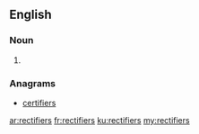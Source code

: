 ==English==

===Noun===
{{head|en|plural}}

# {{plural of|rectifier|lang=en|nocat=1}}

===Anagrams===
* [[certifiers#English|certifiers]]

[[ar:rectifiers]]
[[fr:rectifiers]]
[[ku:rectifiers]]
[[my:rectifiers]]